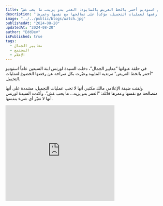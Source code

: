 ```yaml
---
title: "سبعينية تدخل استوديو أحمر بالخط العريض بالمايوه: العمر بدو يزيد… ما بحب غش"
description: "في حلقة من برنامج أحمر بالخط العريض، عبّرت السيدة لورنس ابنة السبعين عاماً عن رفضها لعمليات التجميل، مؤكدةً على تصالحها مع نفسها وعمرها."
image: "../../public/blogs/watch.jpg"
publishedAt: "2024-08-20"
updatedAt: "2024-08-20"
author: "EddDev"
isPublished: true
tags:
  - معايير الجمال
  - المجتمع
  - الإعلام
---
```


في حلقة عنوانها “معايير الجمال”، دخلت السيدة لورنس ابنة السبعين عاماً استوديو “أحمر بالخط العريض” مرتدية المايوه وعبّرت بكل صراحة عن رفضها الخضوع لعمليات التجميل.

ولفتت ضيفة الإعلامي مالك مكتبي أنها لا تحب عمليات التجميل، مشددة على أنها متصالحة مع نفسها وعمرها قائلة: “العمر بدو يزيد… ما بحب غش”. وأكدت السيدة لورنس أنها لا تغيّر أي شيء بنفسها.

<iframe width="360" height="315" src="https://www.youtube.com/embed/sAKk0T8VlCY" frameborder="0" allowfullscreen></iframe>

